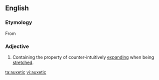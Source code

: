 ==English==

===Etymology===
From {{etyl|grc}} {{term|αὐξητικός||lang=grc|tr=auxeticos|growing, promoting growth, productive}}

===Adjective===
{{en-adj}}

# {{chemistry}} Containing the property of counter-intuitively [[expand]]ing when being [[stretch]]ed.

[[ta:auxetic]]
[[vi:auxetic]]
